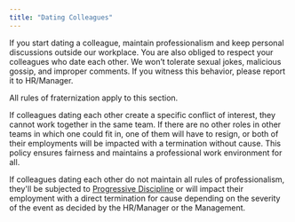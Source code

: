 ```yaml
---
title: "Dating Colleagues"
---
```


If you start dating a colleague, maintain professionalism and keep personal discussions outside our workplace. You are also obliged to respect your colleagues who date each other. We won’t tolerate sexual jokes, malicious gossip, and improper comments. If you witness this behavior, please report it to HR/Manager.

All rules of fraternization apply to this section.

If colleagues dating each other create a specific conflict of interest, they cannot work together in the same team. If there are no other roles in other teams in which one could fit in, one of them will have to resign, or both of their employments will be impacted with a termination without cause. This policy ensures fairness and maintains a professional work environment for all.

If colleagues dating each other do not maintain all rules of professionalism, they'll be subjected to [<u>Progressive Discipline</u>](https://library.zemuria.com/2/handbook/80/progressive-discipline) or will impact their employment with a direct termination for cause depending on the severity of the event as decided by the HR/Manager or the Management.